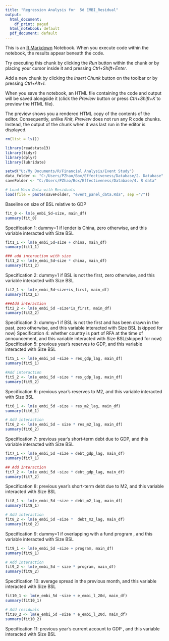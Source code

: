 ```yaml
---
title: "Regression Analysis for  5d EMBI_Residual"
output:
  html_document:
    df_print: paged
  html_notebook: default
  pdf_document: default
---
```


This is an [R Markdown](http://rmarkdown.rstudio.com) Notebook. When you execute code within the notebook, the results appear beneath the code. 

Try executing this chunk by clicking the *Run* button within the chunk or by placing your cursor inside it and pressing *Ctrl+Shift+Enter*. 

Add a new chunk by clicking the *Insert Chunk* button on the toolbar or by pressing *Ctrl+Alt+I*.

When you save the notebook, an HTML file containing the code and output will be saved alongside it (click the *Preview* button or press *Ctrl+Shift+K* to preview the HTML file).

The preview shows you a rendered HTML copy of the contents of the editor. Consequently, unlike *Knit*, *Preview* does not run any R code chunks. Instead, the output of the chunk when it was last run in the editor is displayed.

```r
rm(list = ls())

library(readstata13)
library(tidyr)
library(dplyr)
library(lubridate)

setwd("U:/My Documents/R/Financial Analysis/Event Study")
data_folder <- "C:/Users/PZhao/Box/Effectiveness/Database/2. Database"
saveFolder <- "C:/Users/PZhao/Box/Effectiveness/Database/4. R data"

# Load Main Data with Residuals
load(file = paste(saveFolder, "event_panel_data.Rda", sep ="/"))

```
Baseline on size of BSL relative to GDP
```r
fit_0 <- lm(e_embi_5d~size, main_df)
summary(fit_0)
```
Specification 1: dummy=1 if lender is China, zero otherwise, and this variable interacted with Size BSL
```r
fit1_1 <- lm(e_embi_5d~size + china, main_df)
summary(fit1_1)
```
```r
### add interaction with size
fit1_2 <- lm(e_embi_5d~size * china, main_df)
summary(fit1_2)
```
Specification 2: dummy=1 if BSL is not the first, zero otherwise, and this variable interacted with Size BSL
```r
fit2_1 <- lm(e_embi_5d~size+is_first, main_df)
summary(fit2_1)
```
```r
###Add interaction
fit2_2 <- lm(e_embi_5d ~size*is_first, main_df)
summary(fit2_2)
```
Specification 3: dummy=1 if BSL is not the first and has been drawn in the past, zero otherwise, and this variable interacted with Size BSL (skipped for now)
Specification 4: whether country is part of RFA  at the time of announcement, and this variable interacted with Size BSL(skipped for now)
Specification 5: previous year's reserves to GDP, and this variable interacted with Size BSL
```r
fit5_1 <- lm(e_embi_5d ~size + res_gdp_lag, main_df)
summary(fit5_1)
```
```r
#Add interaction
fit5_2 <- lm(e_embi_5d ~size * res_gdp_lag, main_df)
summary(fit5_2)
```
Specification 6: previous year's reserves to M2, and this variable interacted with Size BSL
```r
fit6_1 <- lm(e_embi_5d ~size + res_m2_lag, main_df)
summary(fit6_1)
```
```r
# Add interaction
fit6_2 <- lm(e_embi_5d ~ size * res_m2_lag, main_df)
summary(fit6_2)
```
Specification 7: previous year's short-term debt due to GDP, and this variable interacted with Size BSL
```r
fit7_1 <- lm(e_embi_5d ~size + debt_gdp_lag, main_df)
summary(fit7_1)
```

```r
## Add Interaction
fit7_2 <- lm(e_embi_5d ~size * debt_gdp_lag, main_df)
summary(fit7_2)
```
Specification 8: previous year's short-term debt due to M2, and this variable interacted with Size BSL
```r
fit8_1 <- lm(e_embi_5d ~size + debt_m2_lag, main_df)
summary(fit8_1)
```
```r
# Add interaction
fit8_2 <- lm(e_embi_5d ~size *  debt_m2_lag, main_df)
summary(fit8_2)
```
Specification 9: dummy=1 if overlapping with a fund program , and this variable interacted with Size BSL
```r
fit9_1 <- lm(e_embi_5d ~size + program, main_df)
summary(fit9_1)
```
```r
# Add Interaction
fit9_2 <- lm(e_embi_5d ~ size * program, main_df)
summary(fit9_2)
```
Specification 10: average spread in the previous month, and this variable interacted with Size BSL
```r
fit10_1 <- lm(e_embi_5d ~size + e_embi_l_20d, main_df)
summary(fit10_1)
```
```r
# Add residuals
fit10_2 <- lm(e_embi_5d ~size * e_embi_l_20d, main_df)
summary(fit10_2)
```
Specification 11: previous year's current account to GDP , and this variable interacted with Size BSL
